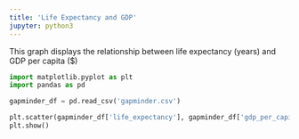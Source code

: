 ```yaml
---
title: 'Life Expectancy and GDP'
jupyter: python3
---
```


This graph displays the relationship between life expectancy (years) and GDP per capita ($)
```python
import matplotlib.pyplot as plt
import pandas as pd

gapminder_df = pd.read_csv('gapminder.csv')

plt.scatter(gapminder_df['life_expectancy'], gapminder_df['gdp_per_capita'])
plt.show()
```